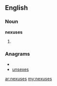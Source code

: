 ==English==

===Noun===
'''nexuses'''

# {{plural of|[[nexus]]}}

===Anagrams===
* {{alphagram|eenssux}}
* [[unsexes#English|unsexes]]

[[ar:nexuses]]
[[my:nexuses]]